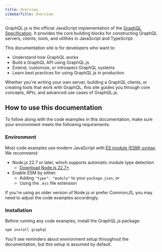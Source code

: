 ```yaml
---
title: Overview
sidebarTitle: Overview
---
```


GraphQL.js is the official JavaScript implementation of the 
[GraphQL Specification](https://spec.graphql.org/draft/). It provides the core building blocks 
for constructing GraphQL servers, clients, tools, and utilities in JavaScript and TypeScript.

This documentation site is for developers who want to:

- Understand how GraphQL works
- Build a GraphQL API using GraphQL.js
- Extend, customize, or introspect GraphQL systems
- Learn best practices for using GraphQL.js in production

Whether you're writing your own server, building a GraphQL clients, or creating tools
that work with GraphQL, this site guides you through core concepts, APIs, and
advanced use cases of GraphQL.js.

## How to use this documentation

To follow along with the code examples in this documentation, make sure your environment
meets the following requirements.

### Environment

Most code examples use modern JavaScript with [ES module (ESM) syntax](https://nodejs.org/api/esm.html). We recommend:

- Node.js 22.7 or later, which supports automatic module type detection
    - [Download Node.js 22.7+](https://nodejs.org/en/download/current/)
- Enable ESM by either:
    - Adding `"type": "module"` to your `package.json`, or
    - Using the `.mjs` file extension

If you're using an older version of Node.js or prefer CommonJS, you may need to
adjust the code examples accordingly.

### Installation

Before running any code examples, install the GraphQL.js package:

```bash
npm install graphql
```

You'll see reminders about environment setup throughout the documentation, but this setup
is assumed by default.
